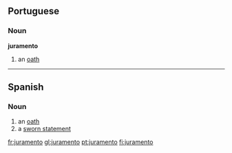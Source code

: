==Portuguese==
=== Noun ===
'''juramento''' {{m}}

# an [[oath]]

----

== Spanish ==
=== Noun ===
{{es-noun-m}}

# an [[oath]]
# a [[sworn statement]]

[[fr:juramento]]
[[gl:juramento]]
[[pt:juramento]]
[[fi:juramento]]